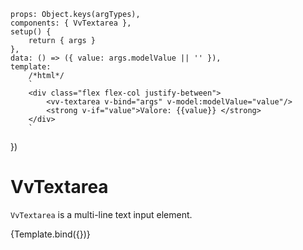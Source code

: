 

<Meta title="Components/Textarea" component={VvTextarea} />

	props: Object.keys(argTypes),
	components: { VvTextarea },
	setup() {
		return { args }
	},
	data: () => ({ value: args.modelValue || '' }),
	template:
		/*html*/
		`
		<div class="flex flex-col justify-between">
			<vv-textarea v-bind="args" v-model:modelValue="value"/>
			<strong v-if="value">Valore: {{value}} </strong> 
		</div>
        `
})

# VvTextarea

`VvTextarea` is a multi-line text input element.

<Canvas>
	<Story
		name="vv-textarea"
		args={{
			...ObjectUtilities.propsToObject(VvTextareaProps),
			maxlength: null
		}}
		argTypes={{
			...toGroup(
				['required', 'minlength', 'maxlength'],
				'Data validation'
			),
			...toGroup(
				[
					'disabled',
					'readonly',
					'valid',
					'validLabel',
					'error',
					'errorLabel',
					'loading',
					'loadingLabel'
				],
				'State'
			),
			...toGroup(['floating'], 'Floating'),
			...toGroup(['modifiers'], 'Modifiers'),
			...toGroup(['icon', 'iconPosition'], 'Icon'),
			...toGroup(['hintLabel'], 'Hint text'),
			...toGroup(['limit'], 'Text limit count'),
			...toGroup(['autoclear'], 'Experimental feature')
		}}>
		{Template.bind({})}
	</Story>
</Canvas>

<ArgsTable story="vv-textarea" />
